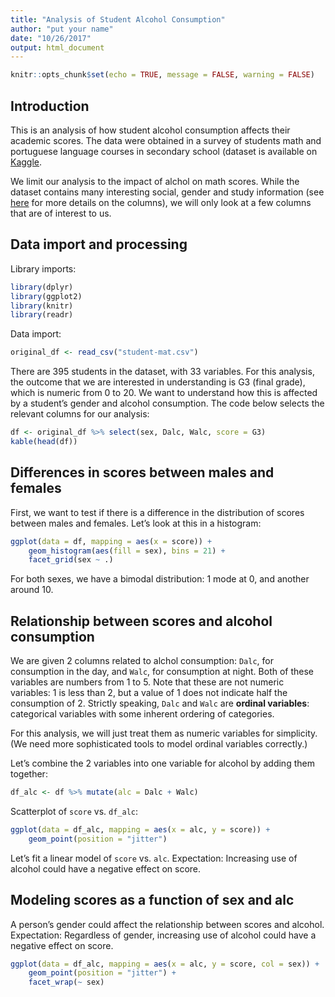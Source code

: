 ```yaml
---
title: "Analysis of Student Alcohol Consumption"
author: "put your name"
date: "10/26/2017"
output: html_document
---
```


```r
knitr::opts_chunk$set(echo = TRUE, message = FALSE, warning = FALSE)
```

## Introduction

This is an analysis of how student alcohol consumption affects their academic scores. The data were obtained in a survey of students math and portuguese language courses in secondary school (dataset is available on [Kaggle](https://www.kaggle.com/uciml/student-alcohol-consumption).

We limit our analysis to the impact of alchol on math scores. While the dataset contains many interesting social, gender and study information (see [here](https://www.kaggle.com/uciml/student-alcohol-consumption) for more details on the columns), we will only look at a few columns that are of interest to us.

## Data import and processing

Library imports:
```r
library(dplyr)
library(ggplot2)
library(knitr)
library(readr)
```

Data import:
```r
original_df <- read_csv("student-mat.csv")
```

There are 395 students in the dataset, with 33 variables. For this analysis, the outcome that we are interested in understanding is G3 (final grade), which is numeric from 0 to 20. We want to understand how this is affected by a student's gender and alcohol consumption. The code below selects the relevant columns for our analysis:

```r
df <- original_df %>% select(sex, Dalc, Walc, score = G3)
kable(head(df))
```

## Differences in scores between males and females

First, we want to test if there is a difference in the distribution of scores between males and females. Let's look at this in a histogram:
```r
ggplot(data = df, mapping = aes(x = score)) +
    geom_histogram(aes(fill = sex), bins = 21) +
    facet_grid(sex ~ .)
```

For both sexes, we have a bimodal distribution: 1 mode at 0, and another around 10.

<!---------------
This is the place to insert code on testing difference between males and females
---------------->

## Relationship between scores and alcohol consumption

We are given 2 columns related to alchol consumption: `Dalc`, for consumption in the day, and `Walc`, for consumption at night. Both of these variables are numbers from 1 to 5. Note that these are not numeric variables: 1 is less than 2, but a value of 1 does not indicate half the consumption of 2. Strictly speaking, `Dalc` and `Walc` are **ordinal variables**: categorical variables with some inherent ordering of categories.

For this analysis, we will just treat them as numeric variables for simplicity. (We need more sophisticated tools to model ordinal variables correctly.)

Let's combine the 2 variables into one variable for alcohol by adding them together:
```r
df_alc <- df %>% mutate(alc = Dalc + Walc)
```

Scatterplot of `score` vs. `df_alc`:
```r
ggplot(data = df_alc, mapping = aes(x = alc, y = score)) + 
    geom_point(position = "jitter")
```

Let's fit a linear model of `score` vs. `alc`. Expectation: Increasing use of alcohol could have a negative effect on score.

<!---------------
This is the place to insert code on modeling linear relationship between score and alc
---------------->

## Modeling scores as a function of sex and alc

A person's gender could affect the relationship between scores and alcohol. Expectation: Regardless of gender, increasing use of alcohol could have a negative effect on score.

```r
ggplot(data = df_alc, mapping = aes(x = alc, y = score, col = sex)) + 
    geom_point(position = "jitter") +
    facet_wrap(~ sex)
```

<!---------------
This is the place to insert code on modeling score vs. alc and sex
---------------->
